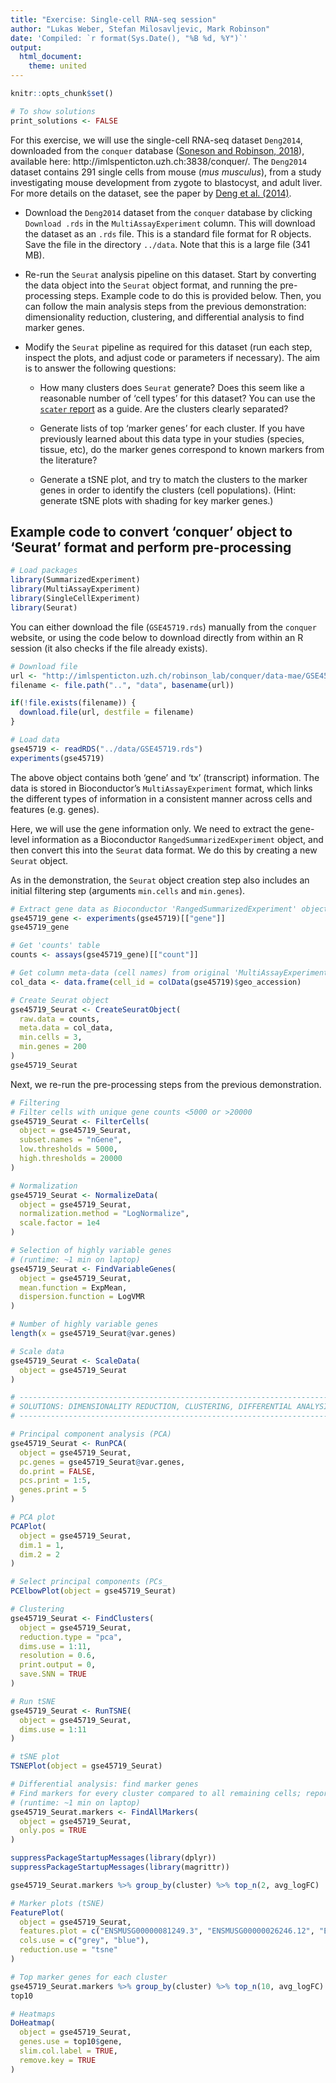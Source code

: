 ```yaml
---
title: "Exercise: Single-cell RNA-seq session"
author: "Lukas Weber, Stefan Milosavljevic, Mark Robinson"
date: 'Compiled: `r format(Sys.Date(), "%B %d, %Y")`'
output:
  html_document:
    theme: united
---
```


```r
knitr::opts_chunk$set()
```

```r
# To show solutions
print_solutions <- FALSE
```


For this exercise, we will use the single-cell RNA-seq dataset `Deng2014`, downloaded from the `conquer` database ([Soneson and Robinson, 2018](https://www.ncbi.nlm.nih.gov/pubmed/29481549)), available here: http://imlspenticton.uzh.ch:3838/conquer/. The `Deng2014` dataset contains 291 single cells from mouse (*mus musculus*), from a study investigating mouse development from zygote to blastocyst, and adult liver. For more details on the dataset, see the paper by [Deng et al. (2014)](https://www.ncbi.nlm.nih.gov/pubmed/24408435).

- Download the `Deng2014` dataset from the `conquer` database by clicking `Download .rds` in the `MultiAssayExperiment` column. This will download the dataset as an `.rds` file. This is a standard file format for R objects. Save the file in the directory `../data`. Note that this is a large file (341 MB).

- Re-run the `Seurat` analysis pipeline on this dataset. Start by converting the data object into the `Seurat` object format, and running the pre-processing steps. Example code to do this is provided below. Then, you can follow the main analysis steps from the previous demonstration: dimensionality reduction, clustering, and differential analysis to find marker genes.

- Modify the `Seurat` pipeline as required for this dataset (run each step, inspect the plots, and adjust code or parameters if necessary). The aim is to answer the following questions:

    - How many clusters does `Seurat` generate? Does this seem like a reasonable number of 'cell types' for this dataset? You can use the [`scater` report](http://imlspenticton.uzh.ch/robinson_lab/conquer/report-scater/GSE45719_scater.html) as a guide. Are the clusters clearly separated?

    - Generate lists of top 'marker genes' for each cluster. If you have previously learned about this data type in your studies (species, tissue, etc), do the marker genes correspond to known markers from the literature?

    - Generate a tSNE plot, and try to match the clusters to the marker genes in order to identify the clusters (cell populations). (Hint: generate tSNE plots with shading for key marker genes.)

<!-- - Optional: if you have time, explore the `iSEE` package (Soneson, Lun, Marini, and Rue-Albrecht, 2018), available from Bioconductor: http://bioconductor.org/packages/release/bioc/html/iSEE.html. This package lets you generate several interactive exploratory plots for single-cell data, using the `Shiny` interface for R. Code to install `iSEE` from Bioconductor is provided below. See the [`iSEE` User's Guide](http://bioconductor.org/packages/release/bioc/vignettes/iSEE/inst/doc/iSEE_vignette.html) for examples. Note that you will also need to convert the object back to the Bioconductor `SingleCellExperiment` format to use `iSEE`. -->


## Example code to convert 'conquer' object to 'Seurat' format and perform pre-processing

```r
# Load packages
library(SummarizedExperiment)
library(MultiAssayExperiment)
library(SingleCellExperiment)
library(Seurat)
```

You can either download the file (`GSE45719.rds`) manually from the `conquer` website, or using the code below to download directly from within an R session (it also checks if the file already exists).

```r
# Download file
url <- "http://imlspenticton.uzh.ch/robinson_lab/conquer/data-mae/GSE45719.rds"
filename <- file.path("..", "data", basename(url))

if(!file.exists(filename)) {
  download.file(url, destfile = filename)
}
```

```r
# Load data
gse45719 <- readRDS("../data/GSE45719.rds")
experiments(gse45719)
```

The above object contains both 'gene' and 'tx' (transcript) information. The data is stored in Bioconductor's `MultiAssayExperiment` format, which links the different types of information in a consistent manner across cells and features (e.g. genes).

Here, we will use the gene information only. We need to extract the gene-level information as a Bioconductor `RangedSummarizedExperiment` object, and then convert this into the `Seurat` data format. We do this by creating a new `Seurat` object.

As in the demonstration, the `Seurat` object creation step also includes an initial filtering step (arguments `min.cells` and `min.genes`).

```r
# Extract gene data as Bioconductor 'RangedSummarizedExperiment' object
gse45719_gene <- experiments(gse45719)[["gene"]]
gse45719_gene

# Get 'counts' table
counts <- assays(gse45719_gene)[["count"]]

# Get column meta-data (cell names) from original 'MultiAssayExperiment' object
col_data <- data.frame(cell_id = colData(gse45719)$geo_accession)

# Create Seurat object
gse45719_Seurat <- CreateSeuratObject(
  raw.data = counts, 
  meta.data = col_data, 
  min.cells = 3, 
  min.genes = 200
)
gse45719_Seurat
```

Next, we re-run the pre-processing steps from the previous demonstration.

```r
# Filtering
# Filter cells with unique gene counts <5000 or >20000
gse45719_Seurat <- FilterCells(
  object = gse45719_Seurat, 
  subset.names = "nGene", 
  low.thresholds = 5000, 
  high.thresholds = 20000
)
```

```r
# Normalization
gse45719_Seurat <- NormalizeData(
  object = gse45719_Seurat, 
  normalization.method = "LogNormalize", 
  scale.factor = 1e4
)
```

```r
# Selection of highly variable genes
# (runtime: ~1 min on laptop)
gse45719_Seurat <- FindVariableGenes(
  object = gse45719_Seurat, 
  mean.function = ExpMean, 
  dispersion.function = LogVMR
)

# Number of highly variable genes
length(x = gse45719_Seurat@var.genes)
```

```r
# Scale data
gse45719_Seurat <- ScaleData(
  object = gse45719_Seurat
)
```

<!-- Then, continue with the analysis steps: dimensionality reduction, clustering, and differential analysis to identify marker genes. -->


```r
# ----------------------------------------------------------------------
# SOLUTIONS: DIMENSIONALITY REDUCTION, CLUSTERING, DIFFERENTIAL ANALYSIS
# ----------------------------------------------------------------------
```

```r
# Principal component analysis (PCA)
gse45719_Seurat <- RunPCA(
  object = gse45719_Seurat, 
  pc.genes = gse45719_Seurat@var.genes, 
  do.print = FALSE, 
  pcs.print = 1:5, 
  genes.print = 5
)

# PCA plot
PCAPlot(
  object = gse45719_Seurat, 
  dim.1 = 1, 
  dim.2 = 2
)
```

```r
# Select principal components (PCs_
PCElbowPlot(object = gse45719_Seurat)
```

```r
# Clustering
gse45719_Seurat <- FindClusters(
  object = gse45719_Seurat, 
  reduction.type = "pca", 
  dims.use = 1:11, 
  resolution = 0.6, 
  print.output = 0, 
  save.SNN = TRUE
)
```

```r
# Run tSNE
gse45719_Seurat <- RunTSNE(
  object = gse45719_Seurat, 
  dims.use = 1:11
)
```

```r
# tSNE plot
TSNEPlot(object = gse45719_Seurat)
```

```r
# Differential analysis: find marker genes
# Find markers for every cluster compared to all remaining cells; report only the positive ones
# (runtime: ~1 min on laptop)
gse45719_Seurat.markers <- FindAllMarkers(
  object = gse45719_Seurat,
  only.pos = TRUE
)

suppressPackageStartupMessages(library(dplyr))
suppressPackageStartupMessages(library(magrittr))

gse45719_Seurat.markers %>% group_by(cluster) %>% top_n(2, avg_logFC)
```

```r
# Marker plots (tSNE)
FeaturePlot(
  object = gse45719_Seurat, 
  features.plot = c("ENSMUSG00000081249.3", "ENSMUSG00000026246.12", "ENSMUSG00000028773.8", "ENSMUSG00000023043.6"), 
  cols.use = c("grey", "blue"), 
  reduction.use = "tsne"
)
```

```r
# Top marker genes for each cluster
gse45719_Seurat.markers %>% group_by(cluster) %>% top_n(10, avg_logFC) -> top10
top10

# Heatmaps
DoHeatmap(
  object = gse45719_Seurat, 
  genes.use = top10$gene, 
  slim.col.label = TRUE, 
  remove.key = TRUE
)
```


<!-- ## Example code to install 'iSEE' -->

<!-- ```{r, eval=FALSE} -->
<!-- source("https://bioconductor.org/biocLite.R") -->
<!-- biocLite("iSEE") -->
<!-- ``` -->


